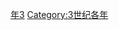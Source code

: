 {{Catnav|頁面分類|历史|歷史時代|年|3世纪各年}}

{{catmore}}
{{Commons category|243}}

[[Category:240年代|年3]]
[[Category:3世纪各年|Category:3世纪各年]]